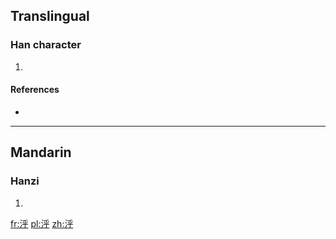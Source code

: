 ==Translingual==

===Han character===
{{Han char|rn=85|rad=水|as=05|sn=8|four=|canj=水竹火木 (EHFD)}}

# {{defn|Han|sort=水05}}

====References====
* {{Han ref|kx=0616.180|dkj=17295|hdz=31589.040|uh=6CD8|ud=27864}}

----

==Mandarin==

===Hanzi===
{{cmn-hanzi|pin=[[hū]] ([[hu1]])|wg=hu<sup>1</sup>}}

# {{defn|lang=cmn|sort=水05}}

[[fr:泘]]
[[pl:泘]]
[[zh:泘]]